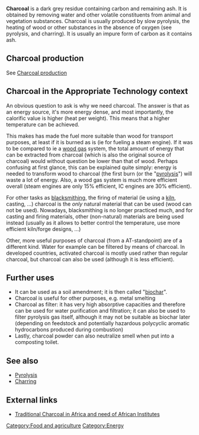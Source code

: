 '''Charcoal''' is a dark grey residue containing carbon and remaining ash. It is obtained by removing water and other volatile constituents from animal and vegetation substances. Charcoal is usually produced by slow pyrolysis, the heating of wood or other substances in the absence of oxygen (see pyrolysis, and charring). It is usually an impure form of carbon as it contains ash.

==Charcoal production==
See [[Charcoal production]]

== Charcoal in the Appropriate Technology context ==
An obvious question to ask is why we need charcoal. The answer is that as an energy source, it's more energy dense, and most importantly, the calorific value is higher (heat per weight). This means that a higher temperature can be achieved. 

This makes has made the fuel more suitable than wood for transport purposes, at least if it is burned as is (ie for fueling a steam engine). If it was to be compared to ie a [[wood gas]] system, the total amount of energy that can be extracted from charcoal (which is also the original source of charcoal) would without question be lower than that of wood. Perhaps confusing at first glance, this can be explained quite simply: energy is needed to transform wood to charcoal (the first burn (or the "[[pyrolysis]]") will waste a lot of energy. Also, a wood gas system is much more efficient overall (steam engines are only 15% efficient, IC engines are 30% efficient). 

For other tasks as [[blacksmithing]], the firing of material (ie using a [[kiln]], casting, ...) charcoal is the ''only'' natural material that can be used (wood can not be used). Nowadays, blacksmithing is no longer practiced much, and for casting and firing materials, other (non-natural) materials are being used instead (usually as it allows to better control the temperature, use more efficient kiln/forge designs, ...)

Other, more useful purposes of charcoal (from a AT-standpoint) are of a different kind. Water for example can be filtered by means of charcoal. In developed countries, activated charcoal is mostly used rather than regular charcoal, but charcoal can also be used (although it is less efficient).

==Further uses==
*It can be used as a soil amendment; it is then called "[[biochar]]".
*Charcoal is useful for other purposes, e.g. metal smelting
*Charcoal as filter: it has very high absorptive capacities and therefore can be used for water purification and filtration; it can also be used to filter pyrolysis gas itself, although it may not be suitable as biochar later (depending on feedstock and potentially hazardous polycyclic aromatic hydrocarbons produced during combustion) 
*Lastly, charcoal powder can also neutralize smell when put into a composting toilet.

==See also==
* [[Pyrolysis]]
* [[Charring]]

==External links==
* [http://vignette3.wikia.nocookie.net/solarcooking/images/e/ef/Traditional_Charcoal_in_Africa_and_need_of_African_Institutes_ARTIS.pdf Traditional Charcoal in Africa and need of African Institutes]

[[Category:Food and agriculture]]
[[Category:Energy]]